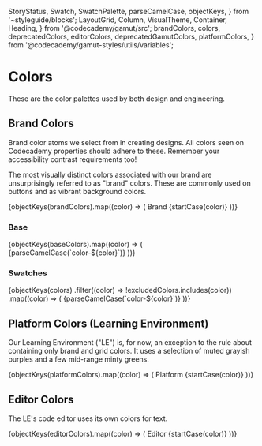 
  StoryStatus,
  Swatch,
  SwatchPalette,
  parseCamelCase,
  objectKeys,
} from '~styleguide/blocks';
  LayoutGrid,
  Column,
  VisualTheme,
  Container,
  Heading,
} from '@codecademy/gamut/src';
  brandColors,
  colors,
  deprecatedColors,
  editorColors,
  deprecatedGamutColors,
  platformColors,
} from '@codecademy/gamut-styles/utils/variables';

<Meta title="Core/Foundations/Colors" component="Colors" />

# Colors

<StoryStatus status="ready" />

These are the color palettes used by both design and engineering.

## Brand Colors

Brand color atoms we select from in creating designs. All colors seen on
Codecademy properties should adhere to these. Remember your accessibility
contrast requirements too!

The most visually distinct colors associated with our brand are
unsurprisingly referred to as "brand" colors. These are commonly used on
buttons and as vibrant background colors.

<Story name="Brand">
  <LayoutGrid rowGap="md" columnGap="md">
    {objectKeys(brandColors).map((color) => (
      <Column key={color} size={{ xs: 6, sm: 3 }}>
        <Container flex={false}>
          <Heading as="h2" fontSize="xs">
            Brand {startCase(color)}
          </Heading>
          <Swatch
            name={`$brand-${parseCamelCase(color)}`}
            hex={brandColors[color]}
          />
        </Container>
      </Column>
    ))}
  </LayoutGrid>
</Story>

<br />

### Base

<Story name="Base">
  <LayoutGrid rowGap="md" columnGap="md">
    {objectKeys(baseColors).map((color) => (
      <Column key={color} size={{ xs: 6, sm: 3 }}>
        <Container flex={false}>
          <Heading as="h2" fontSize="xs">
            {parseCamelCase(`color-${color}`)}
          </Heading>
          <Swatch
            name={`$color-${parseCamelCase(color)}`}
            hex={baseColors[color]}
          />
        </Container>
      </Column>
    ))}
  </LayoutGrid>
</Story>

<br />

### Swatches

<Story name="Rest">
  <LayoutGrid rowGap="md" columnGap="md">
    {objectKeys(colors)
      .filter((color) => !excludedColors.includes(color))
      .map((color) => (
        <Column key={color} size={{ xs: 6, sm: 3 }}>
          <Container flex={false}>
            <Heading as="h2" fontSize="xs">
              {parseCamelCase(`color-${color}`)}
            </Heading>
            <SwatchPalette
              variablePrefix={`color-${color}`}
              data={colors[color]}
            />
          </Container>
        </Column>
      ))}
  </LayoutGrid>
</Story>

## Platform Colors (Learning Environment)

Our Learning Environment ("LE") is, for now, an exception to the rule
about containing only brand and grid colors. It uses a selection of muted
grayish purples and a few mid-range minty greens.

<Story name="Platform ">
  <LayoutGrid rowGap="md" columnGap="md">
    {objectKeys(platformColors).map((color) => (
      <Column key={color} size={{ xs: 6, sm: 3 }}>
        <Container flex={false}>
          <Heading as="h2" fontSize="xs">
            Platform {startCase(color)}
          </Heading>
          <SwatchPalette
            variablePrefix={`platform-${color}`}
            data={platformColors[color]}
          />
        </Container>
      </Column>
    ))}
  </LayoutGrid>
</Story>

## Editor Colors

The LE's code editor uses its own colors for text.

<Story name="Editor">
  <LayoutGrid rowGap="md" columnGap="md">
    {objectKeys(editorColors).map((color) => (
      <Column key={color} size={{ xs: 6, sm: 3 }}>
        <Container flex={false}>
          <Heading as="h2" fontSize="xs">
            Editor {startCase(color)}
          </Heading>
          <Swatch
            name={`color-editor-${parseCamelCase(color)}`}
            hex={editorColors[color]}
          />
        </Container>
      </Column>
    ))}
  </LayoutGrid>
</Story>
